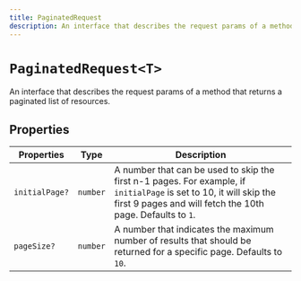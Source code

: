```yaml
---
title: PaginatedRequest
description: An interface that describes the request params of a method that returns a paginated list of resources.
---
```


# `PaginatedRequest<T>`

An interface that describes the request params of a method that returns a paginated list of resources.

## Properties

| Properties | Type | Description |
| --- | --- | --- |
| `initialPage?` | `number` |  A number that can be used to skip the first n-1 pages. For example, if `initialPage` is set to 10, it will skip the first 9 pages and will fetch the 10th page. Defaults to `1`.|
| `pageSize?` | `number` |  A number that indicates the maximum number of results that should be returned for a specific page. Defaults to `10`.|
